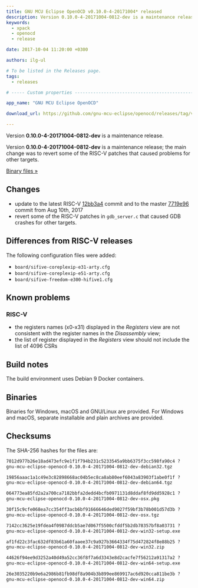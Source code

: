 ```yaml
---
title: GNU MCU Eclipse OpenOCD v0.10.0-4-20171004* released
description: Version 0.10.0-4-20171004-0812-dev is a maintenance release of GNU MCU Eclipse OpenOCD.
keywords:
  - xpack
  - openocd
  - release

date: 2017-10-04 11:20:00 +0300

authors: ilg-ul

# To be listed in the Releases page.
tags:
  - releases

# ----- Custom properties -----------------------------------------------------

app_name: "GNU MCU Eclipse OpenOCD"

download_url: https://github.com/gnu-mcu-eclipse/openocd/releases/tag/v0.10.0-4-20171004-0812-dev

---
```


<head>
  <title>{frontMatter.title}</title>
  <meta property="og:title" content={frontMatter.title} />
</head>

Version **0.10.0-4-20171004-0812-dev** is a maintenance release.

<!-- truncate -->

Version **0.10.0-4-20171004-0812-dev** is a maintenance release; the main change was to revert some of the RISC-V patches that caused problems for other targets.

<!-- truncate -->

<p><a href={frontMatter.download_url}>Binary files »</a></p>

## Changes

* update to the latest RISC-V [12bb3a4](https://github.com/gnu-mcu-eclipse/openocd/commit/12bb3a4fd4a3fe52e15ff01dfff1a7a723d46463) commit and to the master [7719e96](https://github.com/gnu-mcu-eclipse/openocd/commit/7719e9618e753ac41a46a2488dfba549ac578891) commit from Aug 10th, 2017
* revert some of the RISC-V patches in `gdb_server.c` that caused GDB crashes for other targets.

## Differences from RISC-V releases

The following configuration files were added:

* `board/sifive-coreplexip-e31-arty.cfg`
* `board/sifive-coreplexip-e51-arty.cfg`
* `board/sifive-freedom-e300-hifive1.cfg`

## Known problems

### RISC-V

* the registers names (x0-x31) displayed in the _Registers_ view are not consistent with the register names in the _Disassembly_ view;
* the list of register displayed in the _Registers_ view should not include the list of 4096 CSRs

## Build notes

The build environment uses Debian 9 Docker containers.

## Binaries

Binaries for Windows, macOS and GNU/Linux are provided. For Windows and macOS, separate installable and plain archives are provided.

## Checksums

The SHA-256 hashes for the files are:

```txt
7012d977b26e18ad473efc9e1f1f794b231c5233545a9bb6375f3cc598fa90c4 ?
gnu-mcu-eclipse-openocd-0.10.0-4-20171004-0812-dev-debian32.tgz

19856aaac1a1c49e3c82898668ac04b5ec8ca8ab80eef6043a83903f1abe0f1f ?
gnu-mcu-eclipse-openocd-0.10.0-4-20171004-0812-dev-debian64.tgz

064773ea85fd2a2a700ca7182bbfa2dedd4bcfb0971131d8ddaf8fd9dd5928c1 ?
gnu-mcu-eclipse-openocd-0.10.0-4-20171004-0812-dev-osx.pkg

30f15c9cfe068ea7cc354ff3acb6bf91666646ded9027f59bf3b78b001d57d3b ?
gnu-mcu-eclipse-openocd-0.10.0-4-20171004-0812-dev-osx.tgz

7142cc3625e19fdea4f0987ddcb5ae7d067f5500cfddf5b2db78357bf8a03731 ?
gnu-mcu-eclipse-openocd-0.10.0-4-20171004-0812-dev-win32-setup.exe

af1fd22c3fac632df83b61a60faaee37c9a927b3664334f75d472824f8e88b25 ?
gnu-mcu-eclipse-openocd-0.10.0-4-20171004-0812-dev-win32.zip

44626f94ee9d3252a40d49a52cc36f8f7a6d3343e8d2cacfe7f56212a91317a2 ?
gnu-mcu-eclipse-openocd-0.10.0-4-20171004-0812-dev-win64-setup.exe

26e3035220b9e6a2986b81fb98df8a904b3b899ee869917ac6d920cca811be3b ?
gnu-mcu-eclipse-openocd-0.10.0-4-20171004-0812-dev-win64.zip
```
